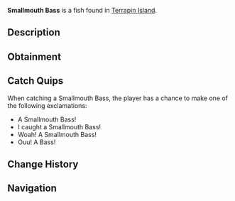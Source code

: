 {{FishInfobox
|image          = Smallmouth Bass.png
|rarity         = Common
|sea            = First Sea
|location       = [[Terrapin Island]]
|sublocation    = Freshwater
|sources        = Fishing Rod
|radar_location = 
|xp             = 90
|weather        = Windy
|time           = 
|season         = Spring, Summer
|bait           = Worm
|base_weight    = 1.7
|base_value     = 70
|weight_range   = 1.2
|base_chance    = 75
|base_resil     = 80
}}
'''Smallmouth Bass''' is a {{Rarity|Common}} fish found in [[Terrapin Island]].

== Description ==
{{Description|The Smallmouth Bass is a popular freshwater fish known for its fighting spirit and preference for clear, cool waters. It has a streamlined body with a greenish-brown coloration and distinctive horizontal stripes.  It can be found in plenty of freshwaters, but is native to Terrapin Islands filtered water.|Bestiary Entry}}

== Obtainment ==
{{Description|Can be found in freshwaters and in the filtered waters of Terrapin Island.|Bestiary Hint}}
{{Fish Availability|
Terrapin Island/Olm Cave
Terrapin Island/Surrounding Ocean
|top_rods      = 
Free Spirit Rod\240683.33\158967.09;
Leviathan's Fang Rod\237443.33\166493.11;
Trident Rod\231983.27\127400.15;
Azure Of Lagoon\227774.59\196897.23;
No-Life Rod\214052.36\185035.2;
Training Rod\182236.11\182236.11;
Resourceful Rod\185904.57\178326.6;
Flimsy Rod\137288.03\124854.78;
Rapid Rod\194807.1\187057.45;
Abyssal Specter Rod\201324.7\184534.12;
Wildflower Rod\198222.06\184209.48;
Rod Of Time\168354.95\165622.75;
Candy Cane Rod\155621.14\153095.59;
Challenger's Rod\201337.89\165719.48;
Blazebringer Rod\199592.77\179744.83;
Seraphic Rod\198915.41\181052.35;
Verdant Shear Rod\197234.04\183291.31;
Rod Of The Forgotten Fang\196945.42\165326.25;
Zeus Rod\196871.71\178554.7;
Rod Of The Depths\196047.84\150368.51;
Depthseeker Rod\194598.44\173332.34;
Avalanche Rod\192872.96\172378.95;
Astralhook Rod\192504.28\54285.88;
Rod Of The Exalted One\191980.39\141202.63;
Ethereal Prism Rod\191763.67\107413.57;
Volcanic Rod\190261.44\174393.54;
Steady Rod\98063.05\94297.38
|recommended   = Trident Rod
}}

== Catch Quips ==
When catching a Smallmouth Bass, the player has a chance to make one of the following exclamations:
* A Smallmouth Bass!
* I caught a Smallmouth Bass!
* Woah! A Smallmouth Bass!
* Ouu! A Bass!

== Change History ==
{{Change History|{{subst:Current Version}}}}

== Navigation ==
{{Fish Navbox|Terrapin Island}}
